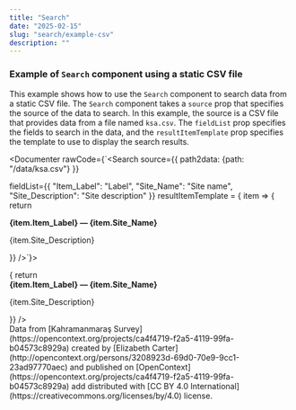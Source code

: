 ```yaml
---
title: "Search"
date: "2025-02-15"
slug: "search/example-csv"
description: ""
---
```



### Example of `Search` component using a static CSV file

This example shows how to use the `Search` component to search data from a static CSV file. The `Search` component takes a `source` prop that specifies the source of the data to search. In this example, the source is a CSV file that provides data from a file named `ksa.csv`. The `fieldList` prop specifies the fields to search in the data, and the `resultItemTemplate` prop specifies the template to use to display the search results.

<Documenter rawCode={`<Search
  source={{
        path2data: {path: "/data/ksa.csv"}
  }}
      
  fieldList={{
    "Item_Label": "Label",
    "Site_Name": "Site name",
    "Site_Description": "Site description"
    }}
  resultItemTemplate = { item => {
        return  <div key={item.id} className="border-bottom py-3">
          <strong>{item.Item_Label} — {item.Site_Name}</strong>
          <p>{item.Site_Description}</p>
      </div>
      }}
/>`}>
<Search
      source={{
        path2data: {path: "/data/ksa.csv"}
      }}
      fieldList={{
        "Item_Label": "Label",
        "Site_Name": "Site name",
        "Site_Description": "Site description"
        }}
      resultItemTemplate = { item => {
        return  <div key={item.Item_Label} className="border-bottom py-3">
          <strong>{item.Item_Label} — {item.Site_Name}</strong>
          <p>{item.Site_Description}</p>
      </div>
      }}
    />
</Documenter>
    

<div className="text-muted small mt-3">
  Data from [Kahramanmaraş Survey](https://opencontext.org/projects/ca4f4719-f2a5-4119-99fa-b04573c8929a) created by [Elizabeth Carter](http://opencontext.org/persons/3208923d-69d0-70e9-9cc1-23ad97770aec) and published on [OpenContext](https://opencontext.org/projects/ca4f4719-f2a5-4119-99fa-b04573c8929a) add distributed with [CC BY 4.0 International](https://creativecommons.org/licenses/by/4.0) license.
</div>
